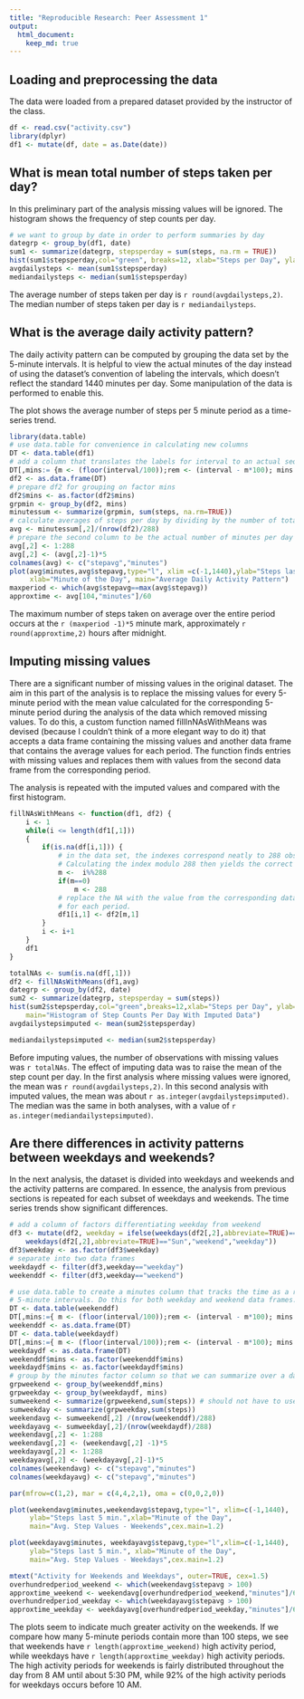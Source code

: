 ```yaml
---
title: "Reproducible Research: Peer Assessment 1"
output: 
  html_document:
    keep_md: true
---
```



## Loading and preprocessing the data
The data were loaded from a prepared dataset provided by the instructor of the class.

```r
df <- read.csv("activity.csv")
library(dplyr)
df1 <- mutate(df, date = as.Date(date)) 
```

## What is mean total number of steps taken per day?
In this preliminary part of the analysis missing values will be ignored. The histogram shows the frequency of step counts per day.

```r
# we want to group by date in order to perform summaries by day
dategrp <- group_by(df1, date)
sum1 <- summarize(dategrp, stepsperday = sum(steps, na.rm = TRUE))
hist(sum1$stepsperday,col="green", breaks=12, xlab="Steps per Day", ylab="Frequency", main="Histogram of Step Counts Per Day")
avgdailysteps <- mean(sum1$stepsperday)
mediandailysteps <- median(sum1$stepsperday)
```
The average number of steps taken per day is `r round(avgdailysteps,2)`.
The median number of steps taken per day is `r mediandailysteps`.

## What is the average daily activity pattern?
The daily activity pattern can be computed by grouping the data set by the 5-minute intervals. It is helpful to view the actual minutes of the day instead of using the dataset's convention of labeling the intervals, which doesn't reflect the standard 1440 minutes per day. Some manipulation of the data is performed to enable this.

The plot shows the average number of steps per 5 minute period as a time-series trend.

```r
library(data.table)
# use data.table for convenience in calculating new columns
DT <- data.table(df1)
# add a column that translates the labels for interval to an actual sequence of 5 minute intervals
DT[,mins:= {m <- (floor(interval/100));rem <- (interval - m*100); mins <- (m*60+rem)}]
df2 <- as.data.frame(DT)
# prepare df2 for grouping on factor mins
df2$mins <- as.factor(df2$mins)
grpmin <- group_by(df2, mins)
minutessum <- summarize(grpmin, sum(steps, na.rm=TRUE))
# calculate averages of steps per day by dividing by the number of total observations divided by # the number of observations per day, which is 288.
avg <- minutessum[,2]/(nrow(df2)/288)
# prepare the second column to be the actual number of minutes per day
avg[,2] <- 1:288
avg[,2] <- (avg[,2]-1)*5
colnames(avg) <- c("stepavg","minutes")
plot(avg$minutes,avg$stepavg,type="l", xlim =c(-1,1440),ylab="Steps last 5 min.",
     xlab="Minute of the Day", main="Average Daily Activity Pattern")
maxperiod <- which(avg$stepavg==max(avg$stepavg))
approxtime <- avg[104,"minutes"]/60
```
The maximum number of steps taken on average over the entire period occurs at the `r (maxperiod -1)*5` minute mark, approximately `r round(approxtime,2)`  hours after midnight.


## Imputing missing values
There are a significant number of missing values in the original dataset. The aim in this part of the analysis is to replace the missing values for every 5-minute period with the mean value calculated for the corresponding 5-minute period during the analysis of the data which removed missing values. To do this, a custom function named fillInNAsWithMeans was devised (because I couldn't think of a more elegant way to do it) that accepts a data frame containing the missing values and another data frame that contains the average values for each period. The function finds entries with missing values and replaces them with values from the second data frame from the corresponding period.

The analysis is repeated with the imputed values and compared with the first histogram.

```r

fillNAsWithMeans <- function(df1, df2) {
    i <- 1
    while(i <= length(df1[,1]))
    {
        if(is.na(df[i,1])) {
            # in the data set, the indexes correspond neatly to 288 observations per day
            # Calculating the index modulo 288 then yields the correct 5-minute period
            m <-  i%%288
            if(m==0)
                m <- 288
            # replace the NA with the value from the corresponding data frame with the averages
            # for each period.
            df1[i,1] <- df2[m,1]
        }
        i <- i+1
    }
    df1
}

totalNAs <- sum(is.na(df[,1]))
df2 <- fillNAsWithMeans(df1,avg)
dategrp <- group_by(df2, date)
sum2 <- summarize(dategrp, stepsperday = sum(steps))
hist(sum2$stepsperday,col="green",breaks=12,xlab="Steps per Day", ylab="Frequency",
    main="Histogram of Step Counts Per Day With Imputed Data")
avgdailystepsimputed <- mean(sum2$stepsperday)

mediandailystepsimputed <- median(sum2$stepsperday)
```

Before imputing values, the number of observations with missing values was `r totalNAs`.
The effect of imputing data was to raise the mean of the step count per day. In the first analysis where missing values were ignored, the mean was `r round(avgdailysteps,2)`. In this second analysis with imputed values, the mean was about `r as.integer(avgdailystepsimputed)`. The median was the same in both analyses, with a value of `r as.integer(mediandailystepsimputed)`.


## Are there differences in activity patterns between weekdays and weekends?
In the next analysis, the dataset is divided into weekdays and weekends and the activity patterns are compared. In essence, the analysis from previous sections is repeated for each subset of weekdays and weekends. The time series trends show significant differences.

```r
# add a column of factors differentiating weekday from weekend
df3 <- mutate(df2, weekday = ifelse(weekdays(df2[,2],abbreviate=TRUE)=="Sat" | 
    weekdays(df2[,2],abbreviate=TRUE)=="Sun","weekend","weekday"))
df3$weekday <- as.factor(df3$weekday)
# separate into two data frames
weekdaydf <- filter(df3,weekday=="weekday")
weekenddf <- filter(df3,weekday=="weekend")

# use data.table to create a minutes column that tracks the time as a real sequence of 
# 5-minute intervals. Do this for both weekday and weekend data frames.
DT <- data.table(weekenddf)
DT[,mins:={ m <- (floor(interval/100));rem <- (interval - m*100); mins <- (m*60+rem)}]
weekenddf <- as.data.frame(DT)
DT <- data.table(weekdaydf)
DT[,mins:={ m <- (floor(interval/100));rem <- (interval - m*100); mins <- (m*60+rem)}]
weekdaydf <- as.data.frame(DT)
weekenddf$mins <- as.factor(weekenddf$mins)
weekdaydf$mins <- as.factor(weekdaydf$mins)
# group by the minutes factor column so that we can summarize over a daily pattern
grpweekend <- group_by(weekenddf,mins)
grpweekday <- group_by(weekdaydf, mins)
sumweekend <- summarize(grpweekend,sum(steps)) # should not have to use na.rm=TRUE
sumweekday <- summarize(grpweekday,sum(steps))
weekendavg <- sumweekend[,2] /(nrow(weekenddf)/288)
weekdayavg <- sumweekday[,2]/(nrow(weekdaydf)/288)
weekendavg[,2] <- 1:288
weekendavg[,2] <- (weekendavg[,2] -1)*5
weekdayavg[,2] <- 1:288
weekdayavg[,2] <- (weekdayavg[,2]-1)*5
colnames(weekendavg) <- c("stepavg","minutes")
colnames(weekdayavg) <- c("stepavg","minutes")

par(mfrow=c(1,2), mar = c(4,4,2,1), oma = c(0,0,2,0))

plot(weekendavg$minutes,weekendavg$stepavg,type="l", xlim=c(-1,1440),
     ylab="Steps last 5 min.",xlab="Minute of the Day",
     main="Avg. Step Values - Weekends",cex.main=1.2)

plot(weekdayavg$minutes, weekdayavg$stepavg,type="l",xlim=c(-1,1440),
     ylab="Steps last 5 min.", xlab="Minute of the Day",
     main="Avg. Step Values - Weekdays",cex.main=1.2)

mtext("Activity for Weekends and Weekdays", outer=TRUE, cex=1.5)
overhundredperiod_weekend <- which(weekendavg$stepavg > 100)
approxtime_weekend <- weekendavg[overhundredperiod_weekend,"minutes"]/60
overhundredperiod_weekday <- which(weekdayavg$stepavg > 100)
approxtime_weekday <- weekdayavg[overhundredperiod_weekday,"minutes"]/60
```
The plots seem to indicate much greater activity on the weekends. If we compare how many 5-minute periods contain more than 100 steps, we see that weekends have `r length(approxtime_weekend)` high activity period, while weekdays have `r length(approxtime_weekday)` high activity periods. The high activity periods for weekends is fairly distributed throughout the day from 8 AM until about 5:30 PM, while 92% of the high activity periods for weekdays occurs before 10 AM.

